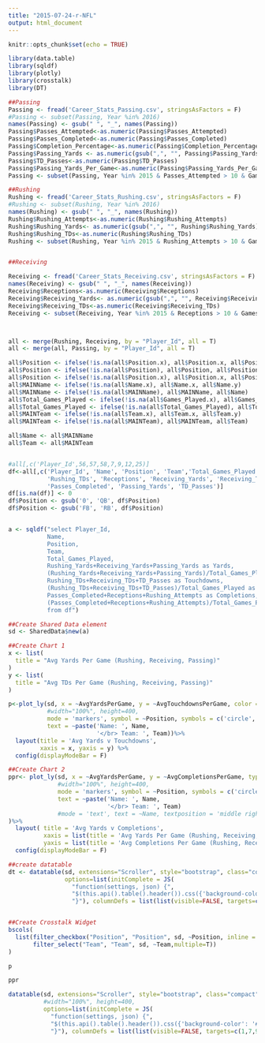 ```yaml
---
title: "2015-07-24-r-NFL"
output: html_document
---
```


```r
knitr::opts_chunk$set(echo = TRUE)
```

```r
library(data.table)
library(sqldf)
library(plotly)
library(crosstalk)
library(DT)

##Passing
Passing <- fread('Career_Stats_Passing.csv', stringsAsFactors = F)
#Passing <- subset(Passing, Year %in% 2016)
names(Passing) <- gsub(" ", "_", names(Passing))
Passing$Passes_Attempted<-as.numeric(Passing$Passes_Attempted)
Passing$Passes_Completed<-as.numeric(Passing$Passes_Completed)
Passing$Completion_Percentage<-as.numeric(Passing$Completion_Percentage)
Passing$Passing_Yards <- as.numeric(gsub(",", "", Passing$Passing_Yards))
Passing$TD_Passes<-as.numeric(Passing$TD_Passes)
Passing$Passing_Yards_Per_Game<-as.numeric(Passing$Passing_Yards_Per_Game)
Passing <- subset(Passing, Year %in% 2015 & Passes_Attempted > 10 & Games_Played>4)

##Rushing
Rushing <- fread('Career_Stats_Rushing.csv', stringsAsFactors = F)
#Rushing <- subset(Rushing, Year %in% 2016)
names(Rushing) <- gsub(" ", "_", names(Rushing))
Rushing$Rushing_Attempts<-as.numeric(Rushing$Rushing_Attempts)
Rushing$Rushing_Yards<- as.numeric(gsub(",", "", Rushing$Rushing_Yards))
Rushing$Rushing_TDs<-as.numeric(Rushing$Rushing_TDs)
Rushing <- subset(Rushing, Year %in% 2015 & Rushing_Attempts > 10 & Games_Played>4)


##Receiving

Receiving <- fread('Career_Stats_Receiving.csv', stringsAsFactors = F)
names(Receiving) <- gsub(" ", "_", names(Receiving))
Receiving$Receptions<-as.numeric(Receiving$Receptions)
Receiving$Receiving_Yards<- as.numeric(gsub(",", "", Receiving$Receiving_Yards))
Receiving$Receiving_TDs<-as.numeric(Receiving$Receiving_TDs)
Receiving <- subset(Receiving, Year %in% 2015 & Receptions > 10 & Games_Played>4)



all <- merge(Rushing, Receiving, by = "Player_Id", all = T)
all <- merge(all, Passing, by = "Player_Id", all = T)

all$Position <- ifelse(!is.na(all$Position.x), all$Position.x, all$Position.y)
all$Position <- ifelse(!is.na(all$Position), all$Position, all$Position)
all$Position <- ifelse(!is.na(all$Position.x), all$Position.x, all$Position.y)
all$MAINName <- ifelse(!is.na(all$Name.x), all$Name.x, all$Name.y)
all$MAINName <- ifelse(!is.na(all$MAINName), all$MAINName, all$Name)
all$Total_Games_Played <- ifelse(!is.na(all$Games_Played.x), all$Games_Played.x, all$Games_Played.y)
all$Total_Games_Played <- ifelse(!is.na(all$Total_Games_Played), all$Total_Games_Played, all$Games_Played)
all$MAINTeam <- ifelse(!is.na(all$Team.x), all$Team.x, all$Team.y)
all$MAINTeam <- ifelse(!is.na(all$MAINTeam), all$MAINTeam, all$Team)

all$Name <- all$MAINName
all$Team <- all$MAINTeam


#all[,c('Player_Id',56,57,58,7,9,12,25)]
df<-all[,c('Player_Id', 'Name', 'Position', 'Team','Total_Games_Played', 'Rushing_Attempts','Rushing_Yards', 
           'Rushing_TDs', 'Receptions', 'Receiving_Yards', 'Receiving_TDs',
           'Passes_Completed', 'Passing_Yards', 'TD_Passes')]
df[is.na(df)] <- 0
df$Position <- gsub('0', 'QB', df$Position)
df$Position <- gsub('FB', 'RB', df$Position)


a <- sqldf("select Player_Id,
           Name,
           Position,
           Team,
           Total_Games_Played,
           Rushing_Yards+Receiving_Yards+Passing_Yards as Yards,
           (Rushing_Yards+Receiving_Yards+Passing_Yards)/Total_Games_Played as AvgYardsPerGame,
           Rushing_TDs+Receiving_TDs+TD_Passes as Touchdowns,
           (Rushing_TDs+Receiving_TDs+TD_Passes)/Total_Games_Played as AvgTouchdownsPerGame,
           Passes_Completed+Receptions+Rushing_Attempts as Completions,
           (Passes_Completed+Receptions+Rushing_Attempts)/Total_Games_Played as AvgCompletionsPerGame
           from df")

##Create Shared Data element
sd <- SharedData$new(a)

##Create Chart 1
x <- list(
  title = "Avg Yards Per Game (Rushing, Receiving, Passing)"
)
y <- list(
  title = "Avg TDs Per Game (Rushing, Receiving, Passing)"
)

p<-plot_ly(sd, x = ~AvgYardsPerGame, y = ~AvgTouchdownsPerGame, color = ~Position, 
           #width="100%", height=400,
           mode = 'markers', symbol = ~Position, symbols = c('circle','x','o', '+'), marker = list(size = 8),
           text = ~paste('Name: ', Name,
                         '</br> Team: ', Team))%>%
  layout(title = 'Avg Yards v Touchdowns',
         xaxis = x, yaxis = y) %>% 
  config(displayModeBar = F)

##Create Chart 2
ppr<- plot_ly(sd, x = ~AvgYardsPerGame, y = ~AvgCompletionsPerGame, type = 'scatter', color = ~Position, 
              #width="100%", height=400,
              mode = 'markers', symbol = ~Position, symbols = c('circle','x','o', '+'), marker = list(size = 8),
              text = ~paste('Name: ', Name,
                            '</br> Team: ', Team)
              #mode = 'text', text = ~Name, textposition = 'middle right', textfont = list(size = 8)
)%>%
  layout( title = 'Avg Yards v Completions',
          xaxis = list(title = 'Avg Yards Per Game (Rushing, Receiving, Passing)'),
          yaxis = list(title = 'Avg Completions Per Game (Rushing, Receiving, Passing)')) %>% 
  config(displayModeBar = F)

##create datatable
dt <- datatable(sd, extensions="Scroller", style="bootstrap", class="compact",
                options=list(initComplete = JS(
                  "function(settings, json) {",
                  "$(this.api().table().header()).css({'background-color': '#F8F8F8', 'color': '#000'});",
                  "}"), columnDefs = list(list(visible=FALSE, targets=c(1,7,9,11)))))


##Create Crosstalk Widget
bscols(     
  list(filter_checkbox("Position", "Position", sd, ~Position, inline = TRUE),
       filter_select("Team", "Team", sd, ~Team,multiple=T))
)

p   

ppr

datatable(sd, extensions="Scroller", style="bootstrap", class="compact",
          #width="100%", height=400,
          options=list(initComplete = JS(
            "function(settings, json) {",
            "$(this.api().table().header()).css({'background-color': '#F8F8F8', 'color': '#000'});",
            "}"), columnDefs = list(list(visible=FALSE, targets=c(1,7,9,11)))))
```


